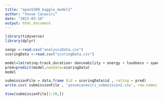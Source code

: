 ```yaml
---
title: "apan5200_kaggle_model1"
author: "Yosue Canaviri"
date: "2023-03-10"
output: html_document
---
```

```r
library(tidyverse)
library(dplyr)
```
```r

songs <-read.csv("analysisData.csv")
scoringData <-read.csv("scoringData.csv")

model=lm(rating~track_duration+ danceability + energy + loudness + speechiness + acousticness + instrumentalness +liveness+tempo+time_signature,songs)
pred=predict(model,newdata=scoringData)
model
```

```r
submissionFile = data.frame (id = scoringData$id , rating = pred)
write.csv( submissionFile , 'yosuecanaviri_submission2.csv', row.names =F)
```

```r
View(submissionFile[1:20,])
```
